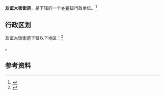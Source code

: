 {{中国乡级行政区|15/02/03/005/000}}

'''友谊大街街道'''，是{{PRC admin/fullname|15/02/03/005/000|3}}下辖的一个[[乡镇|乡镇]]级行政单位。<ref>{{PRC admin/ref sgc|{{PRC admin/parent|15/02/03/005/000}}}}</ref>

== 行政区划 ==

友谊大街街道下辖以下地区：<ref>{{PRC admin/ref sgc|15/02/03/005/000}}</ref>

{{PRC admin/children|15/02/03/005/000}}。

== 参考资料 ==

{{reflist}}

{{行政区划小作品}}
{{PRC admin/navcat|15/02/03/005/000}}
